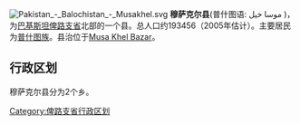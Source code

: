 [[File:Pakistan_-_Balochistan_-_Musakhel.svg|right]]
'''穆萨克尔县'''(普什图语: موسا خیل )，为[[巴基斯坦|巴基斯坦]][[俾路支省|俾路支省]]北部的一个县。总人口约193456（2005年估计）。主要居民为[[普什图族|普什图族]]。县治位于[[Musa_Khel_Bazar|Musa Khel Bazar]]。

== 行政区划 ==
穆萨克尔县分为2个乡。

{{俾路支省行政区划}}
{{Pakistan-geo-stub}}

[[Category:俾路支省行政区划|Category:俾路支省行政区划]]